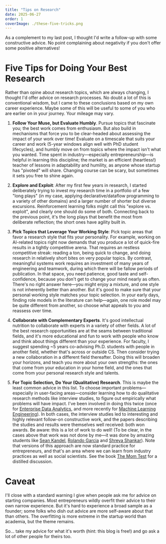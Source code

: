 ```yaml
---
title: "Tips on Research"
date: 2025-06-27
order: 1
coverImage: ./these-five-tricks.png
---
```


As a complement to my last post, I thought I'd write a follow-up with some constructive advice. 
No point complaining about negativity if you don't offer some positive alternatives!

# Five Tips for Doing Your Best Research

Rather than opine about research topics, which are always changing, I thought I'd offer advice on research processes. No doubt a lot of this is conventional wisdom, but I came to these conclusions based on my own career experience. Maybe some of this will be useful to some of you who are earlier on in your journey. Your mileage may vary.


1. **Follow Your Muse, but Evaluate Humbly**. Pursue topics that fascinate you; the best work comes from enthusiasm. But also build in mechanisms that force you to be clear-headed about assessing the impact of your work over time! Evaluate on a timescale that suits your career and work (5-year windows align well with PhD student lifecycles), and humbly move on from topics where the impact isn't what you wanted. Time spent in industry—especially entrepreneurship—is helpful in learning this discipline; the market is an efficient (heartless!) teacher of lessons in adaptability and humility, as anyone whose startup has "pivoted" will share. Changing course can be scary, but sometimes it sets you free to shine again.

2. **Explore and Exploit**: After my first few years in research, I started deliberately trying to invest my research time in a portfolio of a few "long plays" (in my case, applying declarative/dataflow programming to a variety of other domains) and a larger number of shorter but diverse excursions. Reinforcement learning folks might call this "explore vs. exploit", and clearly one should do some of both. Connecting back to the previous point, it's the long plays that benefit the most from deliberate reflection; the short ones have agility built in.

3. **Pick Topics that Leverage Your Working Style**: Pick topic areas that favor a research style that fits your personality. For example, working on AI-related topics right now demands that you produce a lot of quick-fire results in a tightly competitive arena. That requires an restless competitive streak: reading a ton, being quick to change, and doing research in relatively short bites on very popular topics. By contrast, meaningful systems work requires an investment of many years of engineering and teamwork, during which there will be fallow periods of publication. In that space, you need patience, good taste and self-confidence, because you don't get to change your mind nearly as often. There's no right answer here—you might enjoy a mixture, and one style is not inherently better than another. But it's good to make sure that your personal working style matches your topic selection. In your early days, finding role models in the literature can help—again, one role model may be quite different from another, so choose what appeals to you and reassess over time.

4. **Collaborate with Complementary Experts**. It's good intellectual nutrition to collaborate with experts in a variety of other fields. A lot of the best research opportunities are at the seams between traditional fields, and it's more educational and fun to work with people who know and think about things different than your experience.
For faculty, I suggest spending ~5 years co-advising Ph.D. students with people in another field, whether that's across or outside CS. Then consider trying a new collaboration in a different field thereafter. 
Doing this will broaden your horizons, and teach you more about your own strengths: the ones that come from your education in your home field, and the ones that come from your personal research style and talents.

5. **For Topic Selection, Do Your (Qualitative) Research**. This is maybe the least common advice in this list. To choose important problems—especially in user-facing areas—consider learning how to do qualitative research methods like interview studies, to figure out empirically what problems will have impact. I've been involved in doing this twice (once for [Enterprise Data Analytics](http://vis.stanford.edu/files/2012-EnterpriseAnalysisInterviews-VAST.pdf), and more recently for [Machine Learning Engineering](https://dl.acm.org/doi/abs/10.1145/3653697)). In both cases, the interview studies led to interesting and highly relevant follow-on constructive work, and the papers describing the studies and results were themselves well received: both won awards. Be aware: this is a lot of work to do well! (To be clear, in the cases above that work was not done by me—it was done by amazing students like [Sean Kandel](https://en.wikipedia.org/wiki/Sean_Kandel), [Rolando Garcia](https://rlnsanz.github.io/) and [Shreya Shankar](https://www.sh-reya.com/)).  Note that versions of this approach are now standard practice for entrepreneurs, and that's an area where we can learn from industry practices as well as social scientists. See the book [The Mom Test](https://www.momtestbook.com/) for a distilled discussion.

# Caveat
I'll close with a standard warning I give when people ask me for advice on starting companies. Most entrepreneurs wildly overfit their advice to their own narrow experience. But it's hard to experience a broad sample as a founder; some folks who dish out advice are more self-aware about that than others. The overfitting is more extreme in the startup world than academia, but the theme remains. 

So... take my advice for what it's worth (hint: this blog is free!) and go ask a lot of other people for theirs too.
